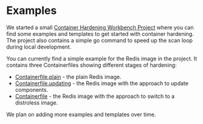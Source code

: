# Examples

We started a small [Container Hardening Workbench Project](https://gitlab.opencode.de/l3montree/container-hardening-work-bench)
where you can find some examples and templates to get started with container hardening. The project also contains
a simple go command to speed up the scan loop during local development.

You can currently find a simple example for the Redis image in the project. It contains three Containerfiles showing different
stages of hardening:

- [Containerfile.plain](https://gitlab.opencode.de/l3montree/container-hardening-work-bench/-/blob/main/Containerfile.plain) - the
   plain Redis image.
- [Containerfile.updating](https://gitlab.opencode.de/l3montree/container-hardening-work-bench/-/blob/main/Containerfile.updating) - the
   Redis image with the approach to update components.
- [Containerfile](https://gitlab.opencode.de/l3montree/container-hardening-work-bench/-/blob/main/Containerfile) - the
   Redis image with the approach to switch to a distroless image.

We plan on adding more examples and templates over time.